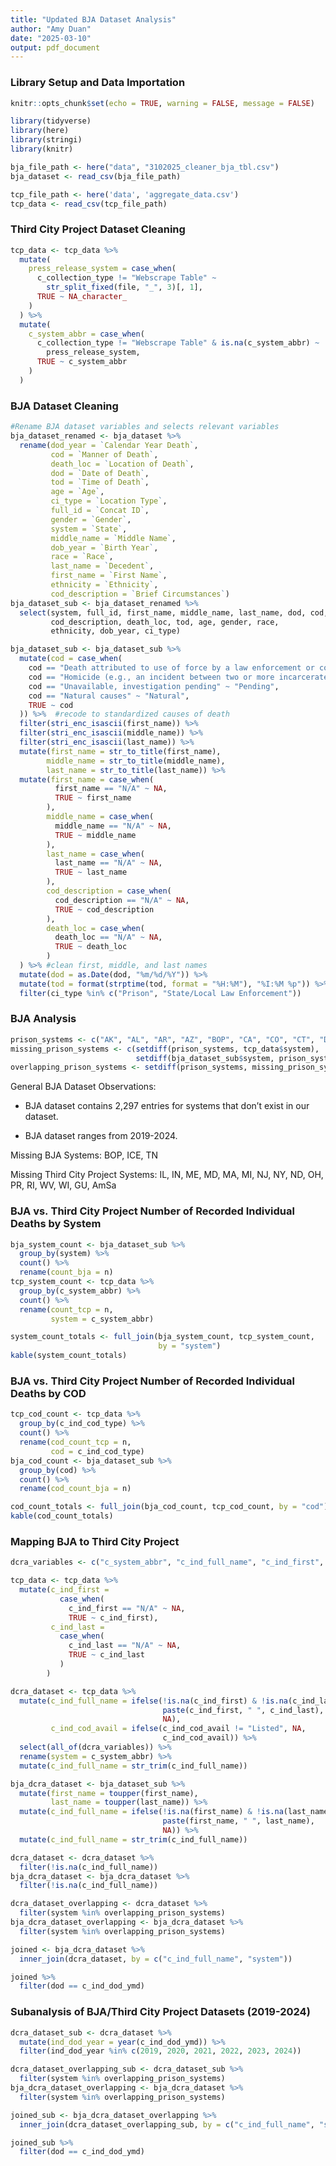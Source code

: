 ```yaml
---
title: "Updated BJA Dataset Analysis"
author: "Amy Duan"
date: "2025-03-10"
output: pdf_document
---
```


### Library Setup and Data Importation 
```r
knitr::opts_chunk$set(echo = TRUE, warning = FALSE, message = FALSE)
```

```r
library(tidyverse)
library(here)
library(stringi)
library(knitr)

bja_file_path <- here("data", "3102025_cleaner_bja_tbl.csv")
bja_dataset <- read_csv(bja_file_path)

tcp_file_path <- here('data', 'aggregate_data.csv')
tcp_data <- read_csv(tcp_file_path)
```

### Third City Project Dataset Cleaning 
```r
tcp_data <- tcp_data %>% 
  mutate(
    press_release_system = case_when(
      c_collection_type != "Webscrape Table" ~ 
        str_split_fixed(file, "_", 3)[, 1],
      TRUE ~ NA_character_
    )
  ) %>% 
  mutate(
    c_system_abbr = case_when(
      c_collection_type != "Webscrape Table" & is.na(c_system_abbr) ~ 
        press_release_system,
      TRUE ~ c_system_abbr
    )
  )
```

### BJA Dataset Cleaning 
```r
#Rename BJA dataset variables and selects relevant variables 
bja_dataset_renamed <- bja_dataset %>%
  rename(dod_year = `Calendar Year Death`, 
         cod = `Manner of Death`, 
         death_loc = `Location of Death`,
         dod = `Date of Death`,
         tod = `Time of Death`,
         age = `Age`,
         ci_type = `Location Type`, 
         full_id = `Concat ID`, 
         gender = `Gender`,
         system = `State`,
         middle_name = `Middle Name`, 
         dob_year = `Birth Year`,
         race = `Race`, 
         last_name = `Decedent`,
         first_name = `First Name`,
         ethnicity = `Ethnicity`,
         cod_description = `Brief Circumstances`)
bja_dataset_sub <- bja_dataset_renamed %>% 
  select(system, full_id, first_name, middle_name, last_name, dod, cod, 
         cod_description, death_loc, tod, age, gender, race, 
         ethnicity, dob_year, ci_type) 
```

```r
bja_dataset_sub <- bja_dataset_sub %>% 
  mutate(cod = case_when(
    cod == "Death attributed to use of force by a law enforcement or corrections officer" ~ "Homicide by LEO",
    cod == "Homicide (e.g., an incident between two or more incarcerated individuals resulting in a death)" ~ "Homicide",
    cod == "Unavailable, investigation pending" ~ "Pending",
    cod == "Natural causes" ~ "Natural",
    TRUE ~ cod
  )) %>%  #recode to standardized causes of death
  filter(stri_enc_isascii(first_name)) %>% 
  filter(stri_enc_isascii(middle_name)) %>% 
  filter(stri_enc_isascii(last_name)) %>% 
  mutate(first_name = str_to_title(first_name),
        middle_name = str_to_title(middle_name), 
        last_name = str_to_title(last_name)) %>% 
  mutate(first_name = case_when(
          first_name == "N/A" ~ NA, 
          TRUE ~ first_name
        ),
        middle_name = case_when(
          middle_name == "N/A" ~ NA,
          TRUE ~ middle_name
        ),
        last_name = case_when(
          last_name == "N/A" ~ NA, 
          TRUE ~ last_name 
        ),
        cod_description = case_when(
          cod_description == "N/A" ~ NA, 
          TRUE ~ cod_description
        ),
        death_loc = case_when(
          death_loc == "N/A" ~ NA, 
          TRUE ~ death_loc
        )
  ) %>% #clean first, middle, and last names 
  mutate(dod = as.Date(dod, "%m/%d/%Y")) %>% 
  mutate(tod = format(strptime(tod, format = "%H:%M"), "%I:%M %p")) %>% 
  filter(ci_type %in% c("Prison", "State/Local Law Enforcement")) 
```

### BJA Analysis 

```r
prison_systems <- c("AK", "AL", "AR", "AZ", "BOP", "CA", "CO", "CT", "DE", "DC", "FL", "GA", "HI", "ICE", "ID", "IL", "IN", "IA", "KS", "KY", "LA", "ME", "MD", "MA", "MI", "MN", "MS", "MO", "MT", "NE", "NV", "NH", "NJ", "NM", "NY", "NC", "ND", "OH", "OK", "OR", "PA", "PR", "RI", "SC", "SD", "TN", "TX", "UT", "VA", "VT", "WA", "WV", "WI", "WY")
missing_prison_systems <- c(setdiff(prison_systems, tcp_data$system), 
                            setdiff(bja_dataset_sub$system, prison_systems))
overlapping_prison_systems <- setdiff(prison_systems, missing_prison_systems)
```

General BJA Dataset Observations: 

- BJA dataset contains 2,297 entries for systems that don't exist in our dataset. 

- BJA dataset ranges from 2019-2024. 

Missing BJA Systems: BOP, ICE, TN 

Missing Third City Project Systems: IL, IN, ME, MD, MA, MI, NJ, NY, ND, OH, PR, RI, WV, WI, GU, AmSa

### BJA vs. Third City Project Number of Recorded Individual Deaths by System 
```r
bja_system_count <- bja_dataset_sub %>% 
  group_by(system) %>% 
  count() %>% 
  rename(count_bja = n) 
tcp_system_count <- tcp_data %>% 
  group_by(c_system_abbr) %>% 
  count() %>% 
  rename(count_tcp = n, 
         system = c_system_abbr) 

system_count_totals <- full_join(bja_system_count, tcp_system_count, 
                                 by = "system") 
kable(system_count_totals)
```

### BJA vs. Third City Project Number of Recorded Individual Deaths by COD
```r

tcp_cod_count <- tcp_data %>% 
  group_by(c_ind_cod_type) %>% 
  count() %>% 
  rename(cod_count_tcp = n,
         cod = c_ind_cod_type) 
bja_cod_count <- bja_dataset_sub %>% 
  group_by(cod) %>% 
  count() %>% 
  rename(cod_count_bja = n) 

cod_count_totals <- full_join(bja_cod_count, tcp_cod_count, by = "cod") 
kable(cod_count_totals)
```

### Mapping BJA to Third City Project 
```r
dcra_variables <- c("c_system_abbr", "c_ind_full_name", "c_ind_first", "c_ind_last", "c_ind_dob_year", "c_ind_gender", "c_ind_cod_type", "c_ind_race", "c_ind_ethnicity", "c_ind_dod_ymd", "ind_tod", "ind_deathloc", "c_ind_fachoused", "c_ind_cod_avail")
```

```r
tcp_data <- tcp_data %>% 
  mutate(c_ind_first = 
           case_when(
             c_ind_first == "N/A" ~ NA, 
             TRUE ~ c_ind_first),
         c_ind_last = 
           case_when(
             c_ind_last == "N/A" ~ NA, 
             TRUE ~ c_ind_last
           )
        )

dcra_dataset <- tcp_data %>% 
  mutate(c_ind_full_name = ifelse(!is.na(c_ind_first) & !is.na(c_ind_last), 
                                  paste(c_ind_first, " ", c_ind_last), 
                                  NA), 
         c_ind_cod_avail = ifelse(c_ind_cod_avail != "Listed", NA, 
                                  c_ind_cod_avail)) %>% 
  select(all_of(dcra_variables)) %>% 
  rename(system = c_system_abbr) %>% 
  mutate(c_ind_full_name = str_trim(c_ind_full_name)) 

bja_dcra_dataset <- bja_dataset_sub %>% 
  mutate(first_name = toupper(first_name), 
         last_name = toupper(last_name)) %>% 
  mutate(c_ind_full_name = ifelse(!is.na(first_name) & !is.na(last_name), 
                                  paste(first_name, " ", last_name), 
                                  NA)) %>% 
  mutate(c_ind_full_name = str_trim(c_ind_full_name)) 

dcra_dataset <- dcra_dataset %>% 
  filter(!is.na(c_ind_full_name))
bja_dcra_dataset <- bja_dcra_dataset %>% 
  filter(!is.na(c_ind_full_name)) 
```

```r
dcra_dataset_overlapping <- dcra_dataset %>% 
  filter(system %in% overlapping_prison_systems)
bja_dcra_dataset_overlapping <- bja_dcra_dataset %>% 
  filter(system %in% overlapping_prison_systems) 
```

```r
joined <- bja_dcra_dataset %>% 
  inner_join(dcra_dataset, by = c("c_ind_full_name", "system")) 
```

```r
joined %>% 
  filter(dod == c_ind_dod_ymd)
```

### Subanalysis of BJA/Third City Project Datasets (2019-2024)

```r
dcra_dataset_sub <- dcra_dataset %>% 
  mutate(ind_dod_year = year(c_ind_dod_ymd)) %>% 
  filter(ind_dod_year %in% c(2019, 2020, 2021, 2022, 2023, 2024))
```

```r
dcra_dataset_overlapping_sub <- dcra_dataset_sub %>% 
  filter(system %in% overlapping_prison_systems)
bja_dcra_dataset_overlapping <- bja_dcra_dataset %>% 
  filter(system %in% overlapping_prison_systems) 

joined_sub <- bja_dcra_dataset_overlapping %>% 
  inner_join(dcra_dataset_overlapping_sub, by = c("c_ind_full_name", "system"))
```

```r
joined_sub %>% 
  filter(dod == c_ind_dod_ymd)
```










